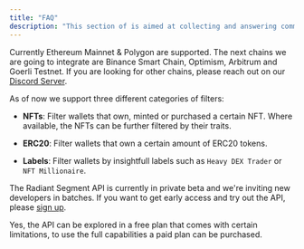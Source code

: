 ```yaml
---
title: "FAQ"
description: "This section of is aimed at collecting and answering common questions that developers may have when working with the API."
---
```


<Accordion title="Which blockchains are supported?">

Currently Ethereum Mainnet & Polygon are supported. The next chains we are going to integrate are Binance Smart Chain, Optimism, Arbitrum and Goerli Testnet. If you are looking for other chains, please reach out on our [Discord Server](https://discord.com/invite/AXZTaepWGb).

</Accordion>
<Accordion title="Which filters can be used?">

As of now we support three different categories of filters:

- **NFTs**: Filter wallets that own, minted or purchased a certain NFT. Where available, the NFTs can be further filtered by their traits.

- **ERC20**: Filter wallets that own a certain amount of ERC20 tokens.

- **Labels**: Filter wallets by insightfull labels such as `Heavy DEX Trader` or `NFT Millionaire`.

</Accordion>
<Accordion title="How do I signup for the API?">

The Radiant Segment API is currently in private beta and we're inviting new developers in batches. If you want to get early access and try out the API, please [sign up](https://92oi0iel400.typeform.com/to/CgF917Vg).

</Accordion>

<Accordion title="Is the API free to use?">

Yes, the API can be explored in a free plan that comes with certain limitations, to use the full capabilities a paid plan can be purchased.

</Accordion>
